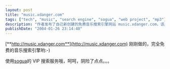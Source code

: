 ```yaml
---
layout: post
title: "music.xdanger.com"
tags: ["tech", "music", "search engine", "sogua", "web project", "mp3"]
description: "作者发布了自己新创建的免费音乐搜索引擎网站 music.xdanger.com，该服务巧妙地利用了 sogua 的 VIP 搜索功能，为用户提供方便的音乐查找体验。"
publishDate: "2004-01-26 23:14:40"
---
```


[**http://music.xdanger.com**](http://music.xdanger.com) 刚刚做的，完全免费的音乐搜索引擎哟:-)

使用[sogua](http://www.sogua.com/)的 VIP 搜索服务哦，呵呵，阴险了点点。。。
